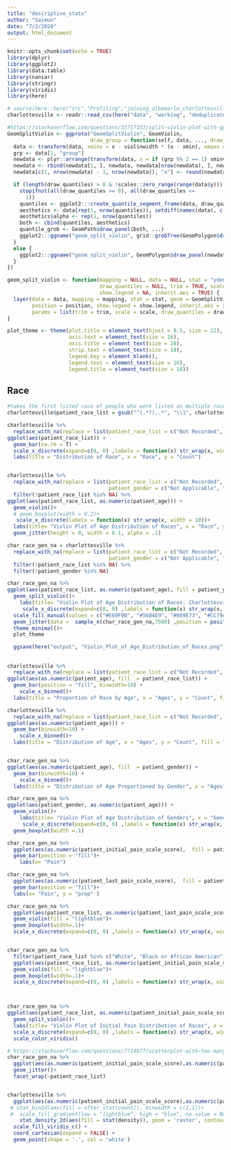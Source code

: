 ```yaml
---
title: "descriptive_stats"
author: "Saimun"
date: "7/2/2020"
output: html_document
---
```


```r
knitr::opts_chunk$set(echo = TRUE)
library(dplyr)
library(ggplot2)
library(data.table)
library(naniar)
library(stringr)
library(viridis)
library(here)

# source(here::here("src","Profiling","joining_albemarle_charlottesville.R"))
charlottesville <- readr::read_csv(here("data", "working", "deduplicated_data_wip.csv"))

```

```r
#https://stackoverflow.com/questions/35717353/split-violin-plot-with-ggplot2
GeomSplitViolin <- ggproto("GeomSplitViolin", GeomViolin, 
                           draw_group = function(self, data, ..., draw_quantiles = NULL) {
  data <- transform(data, xminv = x - violinwidth * (x - xmin), xmaxv = x + violinwidth * (xmax - x))
  grp <- data[1, "group"]
  newdata <- plyr::arrange(transform(data, x = if (grp %% 2 == 1) xminv else xmaxv), if (grp %% 2 == 1) y else -y)
  newdata <- rbind(newdata[1, ], newdata, newdata[nrow(newdata), ], newdata[1, ])
  newdata[c(1, nrow(newdata) - 1, nrow(newdata)), "x"] <- round(newdata[1, "x"])

  if (length(draw_quantiles) > 0 & !scales::zero_range(range(data$y))) {
    stopifnot(all(draw_quantiles >= 0), all(draw_quantiles <=
      1))
    quantiles <- ggplot2:::create_quantile_segment_frame(data, draw_quantiles)
    aesthetics <- data[rep(1, nrow(quantiles)), setdiff(names(data), c("x", "y")), drop = FALSE]
    aesthetics$alpha <- rep(1, nrow(quantiles))
    both <- cbind(quantiles, aesthetics)
    quantile_grob <- GeomPath$draw_panel(both, ...)
    ggplot2:::ggname("geom_split_violin", grid::grobTree(GeomPolygon$draw_panel(newdata, ...), quantile_grob))
  }
  else {
    ggplot2:::ggname("geom_split_violin", GeomPolygon$draw_panel(newdata, ...))
  }
})

geom_split_violin <- function(mapping = NULL, data = NULL, stat = "ydensity", position = "identity", ..., 
                              draw_quantiles = NULL, trim = TRUE, scale = "area", na.rm = FALSE, 
                              show.legend = NA, inherit.aes = TRUE) {
  layer(data = data, mapping = mapping, stat = stat, geom = GeomSplitViolin, 
        position = position, show.legend = show.legend, inherit.aes = inherit.aes, 
        params = list(trim = trim, scale = scale, draw_quantiles = draw_quantiles, na.rm = na.rm, ...))
}

plot_theme <- theme(plot.title = element_text(hjust = 0.5, size = 22),
                    axis.text = element_text(size = 16),
                    axis.title = element_text(size = 20),
                    strip.text = element_text(size = 18),
                    legend.key = element_blank(),
                    legend.text = element_text(size = 16),
                    legend.title = element_text(size = 18))
```


## Race

```r
#takes the first lsited race of people who were listed as multiple races
charlottesville$patient_race_list = gsub("^(.*?),.*", "\\1", charlottesville$patient_race_list)

charlottesville %>% 
  replace_with_na(replace = list(patient_race_list = c("Not Recorded", "Not Applicable"))) %>% # groups not recorded, etc. into NAs
ggplot(aes(patient_race_list)) +
  geom_bar(na.rm = T) +
  scale_x_discrete(expand=c(0, 0) ,labels = function(x) str_wrap(x, width = 10))+
  labs(title = "Distribution of Race", x = "Race", y = "Count")


charlottesville %>% 
  replace_with_na(replace = list(patient_race_list = c("Not Recorded", "Not Applicable"), 
                                 patient_gender = c("Not Applicable", "Unknown (Unable to Determine)") )) %>% # groups not recorded, etc. into NAs
  filter(!patient_race_list %in% NA) %>%
ggplot(aes(patient_race_list, as.numeric(patient_age))) +
  geom_violin()+
  # geom_boxplot(width = 0.2)+
   scale_x_discrete(labels = function(x) str_wrap(x, width = 10))+
  labs(title= "Violin Plot of Age Distribution of Races", x = "Race", y = "Ages")+
  geom_jitter(height = 0, width = 0.1, alpha = .1)

char_race_gen_na = charlottesville %>% 
  replace_with_na(replace = list(patient_race_list = c("Not Recorded", "Not Applicable"), 
                                 patient_gender = c("Not Applicable", "Unknown (Unable to Determine)") )) %>% # groups not recorded, etc. into NAs
  filter(!patient_race_list %in% NA) %>%
  filter(!patient_gender %in% NA)

char_race_gen_na %>%
ggplot(aes(patient_race_list, as.numeric(patient_age), fill = patient_gender)) +
  geom_split_violin()+
    labs(title= "Violin Plot of Age Distribution of Races: Charlottesville", x = "Race", y = "Ages", fill = "Gender")+
     scale_x_discrete(expand=c(0, 0) ,labels = function(x) str_wrap(x, width = 10))+
  scale_fill_manual(values = c("#E69F00", "#56B4E9", "#009E73", "#CC79A7", "#F0E442", "#0072B2", "#D55E00"))+
  geom_jitter(data =  sample_n(char_race_gen_na,7500) ,position = position_jitter(.1), size = .7, alpha =.25, shape = 15)+
  theme_minimal()+
  plot_theme

  ggsave(here("output", "Violin_Plot_of_Age_Distribution_of_Races.png"), height = 10, width = 6)

```

## 


```r
charlottesville %>% 
  replace_with_na(replace = list(patient_race_list = c("Not Recorded", "Not Applicable"))) %>% # groups not recorded, etc. into NAs
ggplot(aes(as.numeric(patient_age), fill  = patient_race_list)) +
  geom_bar(position = "fill", binwidth=10) +
    scale_x_binned()+
  labs(title = "Proportion of Race by Age", x = "Ages", y = "Count", fill = "Race")

charlottesville %>% 
  replace_with_na(replace = list(patient_race_list = c("Not Recorded", "Not Applicable"))) %>% 
ggplot(aes(as.numeric(patient_age))) +
  geom_bar(binwidth=10) +
    scale_x_binned()+
  labs(title = "Distribution of Age", x = "Ages", y = "Count", fill = "Race")


char_race_gen_na %>% 
ggplot(aes(as.numeric(patient_age), fill  = patient_gender)) +
  geom_bar(binwidth=10) +
    scale_x_binned()+
  labs(title = "Distribution of Age Proportioned by Gender", x = "Ages", y = "Count", fill = "Gender")
```

```r
char_race_gen_na %>%
ggplot(aes(patient_gender, as.numeric(patient_age))) +
  geom_violin()+
    labs(title= "Violin Plot of Age Distribution of Genders", x = "Gender", y = "Ages", fill = "Gender")+
     scale_x_discrete(expand=c(0, 0) ,labels = function(x) str_wrap(x, width = 10))+
  geom_boxplot(width =.1)

```


```r

char_race_gen_na %>%
  ggplot(aes(as.numeric(patient_initial_pain_scale_score),  fill = patient_race_list), na.rm = T)+
  geom_bar(position = "fill")+
    labs(x= "Pain")

char_race_gen_na %>%
  ggplot(aes(as.numeric(patient_last_pain_scale_score),  fill = patient_race_list), na.rm = T)+
  geom_bar(position = "fill")+
  labs(x= "Pain", y = "prop" )

char_race_gen_na %>%
  ggplot(aes(patient_race_list, as.numeric(patient_last_pain_scale_score)))+
  geom_violin(fill = "lightblue")+
  geom_boxplot(width=.1)+
  scale_x_discrete(expand=c(0, 0) ,labels = function(x) str_wrap(x, width = 10))


char_race_gen_na %>%
  filter(patient_race_list %in% c("White", "Black or African American")) %>%
  ggplot(aes(patient_race_list, as.numeric(patient_initial_pain_scale_score)))+
  geom_violin(fill = "lightblue")+
  geom_boxplot(width=.1)+
  scale_x_discrete(expand=c(0, 0) ,labels = function(x) str_wrap(x, width = 10))



char_race_gen_na %>%
ggplot(aes(patient_race_list, as.numeric(patient_initial_pain_scale_score), fill = patient_gender)) +
  geom_split_violin()+
  labs(title= "Violin Plot of Initial Pain Distribution of Races", x = "Race", y = "Pain", fill = "Gender")+
  scale_x_discrete(expand=c(0, 0) ,labels = function(x) str_wrap(x, width = 10))+
  scale_color_viridis()
```
```r
# https://stackoverflow.com/questions/7714677/scatterplot-with-too-many-points
char_race_gen_na %>%
  ggplot(aes(as.numeric(patient_initial_pain_scale_score),as.numeric(patient_last_pain_scale_score))) +
  geom_jitter()+
  facet_wrap(~patient_race_list)


charlottesville %>%
  ggplot(aes(as.numeric(patient_initial_pain_scale_score),as.numeric(patient_last_pain_scale_score))) +
 # stat_bin2d(aes(fill = after_stat(count)), binwidth = c(1,1))+
 #  scale_fill_gradient(low = "lightblue", high = "blue", na.value = NA)
    stat_density_2d(aes(fill = stat(density)), geom = 'raster', contour = FALSE) +       
  scale_fill_viridis_c() +
  coord_cartesian(expand = FALSE) +
  geom_point(shape = '.', col = 'white')
```
